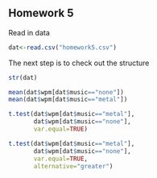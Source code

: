## Homework 5

<!--
Set the working directory.
No Rchunk is needed to accomplish this.
-->



<!--
Read in the homework5.csv data. For each of the following steps you
should preface your R commands with some plain English explanation.
The data are fabricated and include the number of words per minute
that people can type when listening to no music and when listening
to heavy metal.
-->

Read in data


```r
dat<-read.csv("homework5.csv")
```


The next step is to check out the structure

<!--
Check the structure of the data.
-->

```r
str(dat)
```


<!--
Find the mean words per minute for the two groups.
-->

```r
mean(dat$wpm[dat$music=="none"])
mean(dat$wpm[dat$music=="metal"])
```

<!--
Run an independent t-test to determine if the mean wpm for the
no music group is different from the mean wpm from heavy metal
group. Interpret the results of your analysis after you run it.
-->



```r
t.test(dat$wpm[dat$music=="metal"],
       dat$wpm[dat$music=="none"],
       var.equal=TRUE)
```
       




<!--
Run another independent t-test with the alternative hypothesis that
the heavy metal group types faster than the no music group. Interpret
the results of your analyses.
-->




```r
t.test(dat$wpm[dat$music=="metal"],
       dat$wpm[dat$music=="none"],
       var.equal=TRUE,
       alternative="greater")
```

